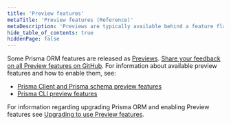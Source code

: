 ```yaml
---
title: 'Preview features'
metaTitle: 'Preview features (Reference)'
metaDescription: 'Previews are typically available behind a feature flag or require some form of opt-in.'
hide_table_of_contents: true
hiddenPage: false
---
```


<TopBlock>

Some Prisma ORM features are released as [Previews](/orm/more/releases#preview). [Share your feedback on all Preview features on GitHub](https://github.com/prisma/prisma/issues/3108). For information about available preview features and how to enable them, see:

- [Prisma Client and Prisma schema preview features](/orm/reference/preview-features/client-preview-features)
- [Prisma CLI preview features](/orm/reference/preview-features/cli-preview-features)

For information regarding upgrading Prisma ORM and enabling Preview features see [Upgrading to use Preview features](/orm/more/upgrade-guides/upgrading-to-use-preview-features).

</TopBlock>

